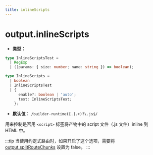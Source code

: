 ```yaml
---
title: inlineScripts
---
```


# output.inlineScripts

- **类型：**

```ts
type InlineScriptsTest =
  | RegExp
  | ((params: { size: number; name: string }) => boolean);

type InlineScripts =
  | boolean
  | InlineScriptsTest
  | {
      enable?: boolean | 'auto';
      test: InlineScriptsTest;
    };
```

- **默认值：** `/builder-runtime([.].+)?\.js$/`

用来控制是否用 `<script>` 标签将产物中的 script 文件（.js 文件）inline 到 HTML 中。

:::tip
当使用约定式路由时，如果开启了这个选项，需要将 [output.splitRouteChunks](/configure/app/output/split-route-chunks) 设置为 false。
:::


<RsbuildConfig configName="output.inlineScripts" />
